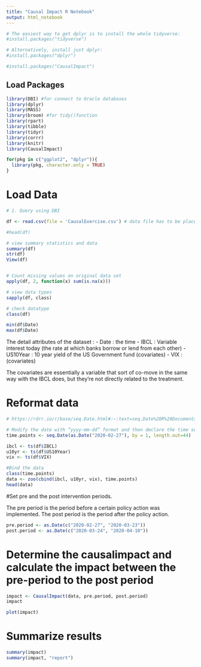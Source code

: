 ```yaml
---
title: "Causal Impact R Notebook"
output: html_notebook
---
```



```r
# The easiest way to get dplyr is to install the whole tidyverse:
#install.packages("tidyverse")

# Alternatively, install just dplyr:
#install.packages("dplyr")

#install.packages("CausalImpact")
```


## Load Packages 
```r
library(DBI) #for connect to Oracle databases
library(dplyr)
library(MASS)
library(broom) #for tidy()function
library(rpart)
library(tibble)
library(tidyr)
library(corrr)
library(knitr)
library(CausalImpact)

for(pkg in c("ggplot2", "dplyr")){
  library(pkg, character.only = TRUE)
}

```



# Load Data
```r
# 1. Query using DBI

df <- read.csv(file = 'CausalExercise.csv') # data file has to be placed in the same directory

#head(df)

# view summary statistics and data
summary(df)
str(df)
View(df)


# Count missing values on original data set 
apply(df, 2, function(x) sum(is.na(x)))

# view data types
sapply(df, class)

# check datatype 
class(df)

min(df$Date)
max(df$Date)

```


The detail attributes of the dataset :
- Date : the time
- IBCL : Variable interest today (the rate at which banks borrow or lend from each other)
- US10Year : 10 year yield of the US Government fund (covariates)
- VIX : (covariates)

The covariates are essentially a variable that sort of co-move in the same way with the IBCL does, but they’re not directly related to the treatment.


# Reformat data

```r
# https://rdrr.io/r/base/seq.Date.html#:~:text=seq.Date%20R%20Documentation%20Generate%20Regular%20Sequences%20of%20Dates,to%2C%20by%2C%20length.out%20%3D%20NULL%2C%20along.with%20%3D%20NULL%2C...%29

# Modify the date with “yyyy-mm-dd” format and then declare the time series variables
time.points <- seq.Date(as.Date("2020-02-27"), by = 1, length.out=44)

ibcl <- ts(df$IBCL)
u10yr <- ts(df$US10Year)
vix <- ts(df$VIX)

#Bind the data
class(time.points)
data <- zoo(cbind(ibcl, u10yr, vix), time.points)
head(data)
```
#Set pre and the post intervention periods.

The pre period is the period before a certain policy action was implemented.
The post period is the period after the policy action.

```r

pre.period <- as.Date(c("2020-02-27", "2020-03-23"))
post.period <- as.Date(c("2020-03-24", "2020-04-10"))

```



# Determine the causalimpact and calculate the impact between the pre-period to the post period
```r

impact <- CausalImpact(data, pre.period, post.period)
impact

plot(impact)

```




# Summarize results
```r
summary(impact)
summary(impact, "report")
```















